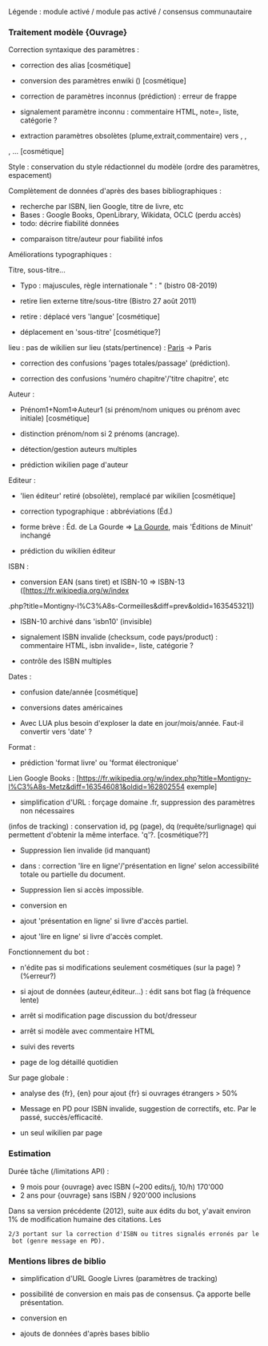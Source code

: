 Légende : {{fait}} module activé / {{pas fait}} module pas activé / {{attendre}} consensus communautaire

=== Traitement modèle {Ouvrage} ===

Correction syntaxique des paramètres :
* {{fait}} correction des alias [cosmétique]
* {{fait}} conversion des paramètres enwiki ({{m|cite book}}) [cosmétique]
* {{fait}} correction de paramètres inconnus (prédiction) : erreur de frappe
* {{attendre}} {{pas fait}}  signalement paramètre inconnu : commentaire HTML, note=, liste, catégorie ?
* {{fait}} extraction paramètres obsolètes (plume,extrait,commentaire) vers {{m|plume}}, {{m|citation bloc}},
{{m|commentaire biblio}}, {{m|début citation}}... [cosmétique]

Style : {{attendre}} conservation du style rédactionnel du modèle (ordre des paramètres, espacement)

Complètement de données d'après des bases bibliographiques :
* recherche par {{fait}}ISBN, {{pas fait}} lien Google, {{pas fait}}  titre de livre, etc
* Bases : {{fait}} Google Books, {{fait}} OpenLibrary, {{pas fait}}  Wikidata, {{pas fait}}  OCLC (perdu accès)
* todo: décrire fiabilité données
* {{fait}} comparaison titre/auteur pour fiabilité infos

Améliorations typographiques :

Titre, sous-titre...
* {{fait}} Typo : majuscules, règle internationale " : " (bistro 08-2019)
* {{fait}}retire lien externe titre/sous-titre (Bistro 27 août 2011)
* {{fait}}retire {{m|lang}} : déplacé vers 'langue' [cosmétique]
* {{fait}} déplacement en 'sous-titre' [cosmétique?]

lieu : {{fait}} pas de wikilien sur lieu (stats/pertinence) : [[Paris]] -> Paris

* {{fait}}correction des confusions 'pages totales/passage' (prédiction).
* {{fait}}correction des confusions 'numéro chapitre'/'titre chapitre', etc

Auteur :
* {{fait}} Prénom1+Nom1=>Auteur1 (si prénom/nom uniques ou prénom avec initiale) [cosmétique]
* {{attendre}}  distinction prénom/nom si 2 prénoms (ancrage).
* {{pas fait}}  détection/gestion auteurs multiples
* {{pas fait}} {{3/4}}  prédiction wikilien page d'auteur

Editeur :
* {{fait}} 'lien éditeur' retiré (obsolète), remplacé par wikilien [cosmétique]
* {{fait}} correction typographique : abbréviations (Éd.)
* {{fait}} forme brève : Éd. de La Gourde => [[Éditions de La Gourde|La Gourde]], mais 'Éditions de Minuit' inchangé
* {{pas fait}} {{3/4}} prédiction du wikilien éditeur

ISBN :
* {{fait}} conversion EAN (sans tiret) et ISBN-10 => ISBN-13 ([https://fr.wikipedia.org/w/index
.php?title=Montigny-l%C3%A8s-Cormeilles&diff=prev&oldid=163545321])
* {{fait}} ISBN-10 archivé dans 'isbn10' (invisible)
* {{attendre}} signalement ISBN invalide (checksum, code pays/product) : commentaire HTML, isbn invalide=, liste, catégorie ?
* {{pas fait}} contrôle des ISBN multiples

Dates :
* {{fait}} confusion date/année [cosmétique]
* {{pas fait}}  conversions dates américaines
* {{attendre}} Avec LUA plus besoin d'exploser la date en jour/mois/année. Faut-il convertir vers 'date' ?

Format :
* {{fait}} prédiction 'format livre' ou 'format électronique'

Lien Google Books : [https://fr.wikipedia.org/w/index.php?title=Montigny-l%C3%A8s-Metz&diff=163546081&oldid=162802554
exemple]
* {{fait}} simplification d'URL : {{fait}} forçage domaine .fr, {{fait}}suppression des paramètres non nécessaires
(infos de tracking) : conservation id, pg (page), dq (requête/surlignage) qui permettent d'obtenir la même interface.
'q'?. [cosmétique??]
* {{attendre}} Suppression lien invalide (id manquant)
* {{fait}} dans {{m|Ouvrage}} : correction 'lire en ligne'/'présentation en ligne' selon accessibilité totale ou partielle du document.
* {{attendre}} Suppression lien si accès impossible.
* {{attendre}}{{fait}} conversion en {{m|Google Livres}}
* {{fait}} ajout 'présentation en ligne' si livre d'accès partiel.
* {{attendre}} ajout 'lire en ligne' si livre d'accès complet.

Fonctionnement du bot :
* {{fait}} n'édite pas si modifications seulement cosmétiques (sur la page) ? (%erreur?)
* {{fait}}{{2/4}} si ajout de données (auteur,éditeur...) : édit sans bot flag (à fréquence lente)
* {{fait}} arrêt si modification page discussion du bot/dresseur
* {{fait}} arrêt si modèle avec commentaire HTML
* {{pas fait}}  suivi des reverts
* {{pas fait}} page de log détaillé quotidien

Sur page globale :
* {{pas fait}}  analyse des {fr}, {en} pour ajout {fr} si ouvrages étrangers > 50%
* {{pas fait}}  Message en PD pour ISBN invalide, suggestion de correctifs, etc. Par le passé, succès/efficacité.
* {{pas fait}}  un seul wikilien par page

=== Estimation ===
Durée tâche (/limitations API) :
* 9 mois pour {ouvrage} avec ISBN (~200 edits/j, 10/h) 170'000
* 2 ans pour {ouvrage} sans ISBN / 920'000 inclusions

Dans sa version précédente (2012), suite aux édits du bot, y'avait environ 1% de modification humaine des citations. Les
 2/3 portant sur la correction d'ISBN ou titres signalés erronés par le bot (genre message en PD).

=== Mentions libres de biblio ===
* {{attendre}} simplification d'URL Google Livres (paramètres de tracking)
* {{attendre}} possibilité de conversion en {{m|Google Livres}} mais pas de consensus. Ça apporte belle présentation.
* {{pas fait}}  conversion en {{m|ouvrage}}
* {{pas fait}}  ajouts de données d'après bases biblio
